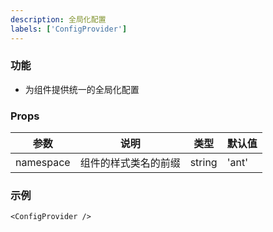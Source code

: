 ```yaml
---
description: 全局化配置
labels: ['ConfigProvider']
---
```


### 功能

- 为组件提供统一的全局化配置

### Props

| 参数 | 说明 | 类型 | 默认值 |
| --- | --- | --- | --- |
| namespace | 组件的样式类名的前缀 | string | 'ant' |

### 示例


```tsx live
<ConfigProvider />
```
